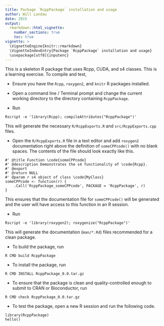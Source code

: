 ```yaml
---
title: Package `RcppPackage` installation and usage
author: Will Landau
date: 2015
output: 
  rmarkdown::html_vignette:
    number_sections: true
    toc: true
vignette: >
  \VignetteEngine{knitr::rmarkdown}
  \VignetteIndexEntry{Package `RcppPackage` installation and usage}
  \usepackage[utf8]{inputenc}
---
```


This is a skeleton R package that uses Rcpp, CUDA, and s4 classes. This is a learning exercise. To compile and test, 

- Ensure you have the `Rcpp`, `roxygen2`, and `knitr` R packages installed.

- Open a command line / Terminal prompt and change the current working directory to the directory containing `RcppPackage`.
- Run 

```
Rscript -e 'library(Rcpp); compileAttributes("RcppPackage")'
```
This will generate the necessary `R/RcppExports.R` and `src/RcppExports.cpp` files.

- Open the `R/RcppExports.R` file in a text editor and add `roxygen2` documentation right above the definition of `someCPPcode()` with no blank spaces. The contents of the file should look exactly like this.

```
#' @title Function \code{someCPPcode}
#' @description Demonstrates the s4 functionality of \code{Rcpp}.
#' @export
#' @return NULL
#' @param r s4 object of class \code{MyClass}
someCPPcode <- function(r) {
    .Call('RcppPackage_someCPPcode', PACKAGE = 'RcppPackage', r)
}
```

This ensures that the documentation file for `someCPPcode()` will be generated and the user will have access to this function in an R session.


- Run 

```
Rscript -e 'library(roxygen2); roxygenize("RcppPackage")'
``` 

This will generate the documentation (`man/*.Rd`) files recommended for a clean package.

- To build the package, run 

```
R CMD build RcppPackage
```

- To install the package, run

```
R CMD INSTALL RcppPackage_0.0.tar.gz
```

- To ensure that the package is clean and quality-controlled enough to submit to CRAN or Bioconductor, run

```
R CMD check RcppPackage_0.0.tar.gz
```

- To test the package, open a new R session and run the following code.

```
library(RcppPackage)
hello()
```





